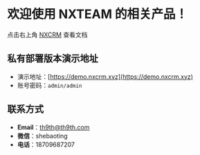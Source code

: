 # 欢迎使用 NXTEAM 的相关产品！

点击右上角 [NXCRM](https://demo.nxcrm.xyz) 查看文档

## 私有部署版本演示地址
- 演示地址：[https://demo.nxcrm.xyz](https://demo.nxcrm.xyz)
- 账号密码：`admin/admin`

## 联系方式
- **Email**：th9th@th9th.com
- **微信**：shebaoting
- **电话**：18709687207
